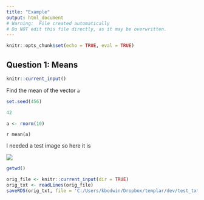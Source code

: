 ```yaml
---
title: "Example"
output: html_document
# Warning:  File created automatically
# Do NOT edit this file directly, as it may be overwritten.
---
```


```r
knitr::opts_chunk$set(echo = TRUE, eval = TRUE)
```

## Question 1: Means

```r
knitr::current_input()
```

Find the mean of the vector `a`


```r
set.seed(456)
```

```r
42
```

```r
a <- rnorm(10)
```


`r mean(a)`






I needed a test image so here it is

![](C:/Users/kbodwin/Dropbox/templar/dev/karl_moustache.jpg)
```r
getwd()
```

```r

orig_file <- knitr::current_input(dir = TRUE)
orig_txt <- readLines(orig_file)
saveRDS(orig_txt, file = 'C:/Users/kbodwin/Dropbox/templar/dev/test_txt.RDS')
```
